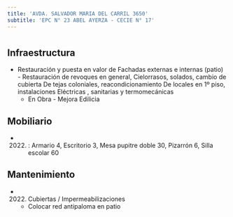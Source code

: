 ```yaml
---
title: 'AVDA. SALVADOR MARIA DEL CARRIL 3650'
subtitle: 'EPC N° 23 ABEL AYERZA - CECIE N° 17'
---
```


#
## Infraestructura

* Restauración y puesta en valor de
Fachadas externas e internas (patio) -
Restauración de revoques en general,
Cielorrasos, solados, cambio de cubierta
De tejas coloniales, reacondicionamiento
De locales en 1º piso, instalaciones
Eléctricas , sanitarias y termomecánicas 
    + En Obra - Mejora Edilicia 


## Mobiliario

*  (2022) : Armario 4, Escritorio 3, Mesa pupitre doble 30, Pizarrón 6, Silla escolar 60 





## Mantenimiento

*  (2022) Cubiertas / Impermeabilizaciones 
    + Colocar red antipaloma en patio







